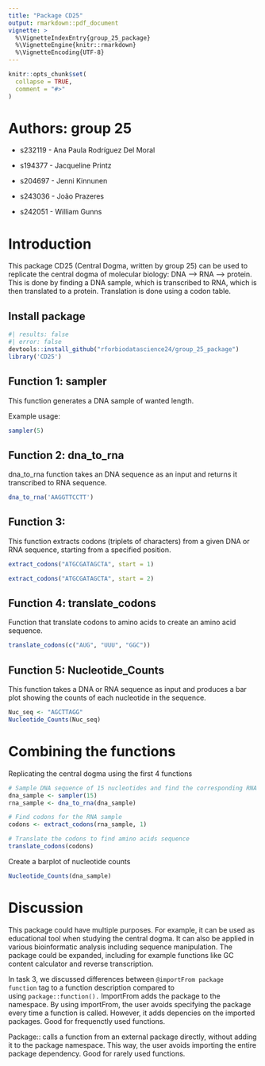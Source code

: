 ```yaml
---
title: "Package CD25"
output: rmarkdown::pdf_document
vignette: >
  %\VignetteIndexEntry{group_25_package}
  %\VignetteEngine{knitr::rmarkdown}
  %\VignetteEncoding{UTF-8}
---
```


```r
knitr::opts_chunk$set(
  collapse = TRUE,
  comment = "#>"
)
```

# Authors: group 25

-   s232119 - Ana Paula Rodríguez Del Moral

-   s194377 - Jacqueline Printz

-   s204697 - Jenni Kinnunen

-   s243036 - João Prazeres

-   s242051 - William Gunns

# Introduction

This package CD25 (Central Dogma, written by group 25) can be used to replicate the central dogma of molecular biology: DNA –\> RNA –\> protein. This is done by finding a DNA sample, which is transcribed to RNA, which is then translated to a protein. Translation is done using a codon table.

## Install package

```r
#| results: false
#| error: false
devtools::install_github("rforbiodatascience24/group_25_package")
library('CD25')
```

## Function 1: sampler

This function generates a DNA sample of wanted length.

Example usage:

```r
sampler(5)
```

## Function 2: dna_to_rna

dna_to_rna function takes an DNA sequence as an input and returns it transcribed to RNA sequence.

```r
dna_to_rna('AAGGTTCCTT')
```

## Function 3:

This function extracts codons (triplets of characters) from a given DNA or RNA sequence, starting from a specified position.

```r
extract_codons("ATGCGATAGCTA", start = 1)
```

```r
extract_codons("ATGCGATAGCTA", start = 2)
```

## Function 4: translate_codons

Function that translate codons to amino acids to create an amino acid sequence.

```r
translate_codons(c("AUG", "UUU", "GGC"))
```

## Function 5: Nucleotide_Counts

This function takes a DNA or RNA sequence as input and produces a bar plot showing the counts of each nucleotide in the sequence.

```r
Nuc_seq <- "AGCTTAGG"
Nucleotide_Counts(Nuc_seq)
```

# Combining the functions

Replicating the central dogma using the first 4 functions

```r
# Sample DNA sequence of 15 nucleotides and find the corresponding RNA sequence
dna_sample <- sampler(15)
rna_sample <- dna_to_rna(dna_sample)

# Find codons for the RNA sample
codons <- extract_codons(rna_sample, 1)

# Translate the codons to find amino acids sequence
translate_codons(codons)
```

Create a barplot of nucleotide counts

```r
Nucleotide_Counts(dna_sample)
```

# Discussion

This package could have multiple purposes. For example, it can be used as educational tool when studying the central dogma. It can also be applied in various bioinformatic analysis including sequence manipulation. The package could be expanded, including for example functions like GC content calculator and reverse transcription.

In task 3, we discussed differences between `@importFrom package function` tag to a function description compared to using `package::function().` ImportFrom adds the package to the namespace. By using importFrom, the user avoids specifying the package every time a function is called. However, it adds depencies on the imported packages. Good for frequenctly used functions.

Package:: calls a function from an external package directly, without adding it to the package namespace. This way, the user avoids importing the entire package dependency. Good for rarely used functions.
